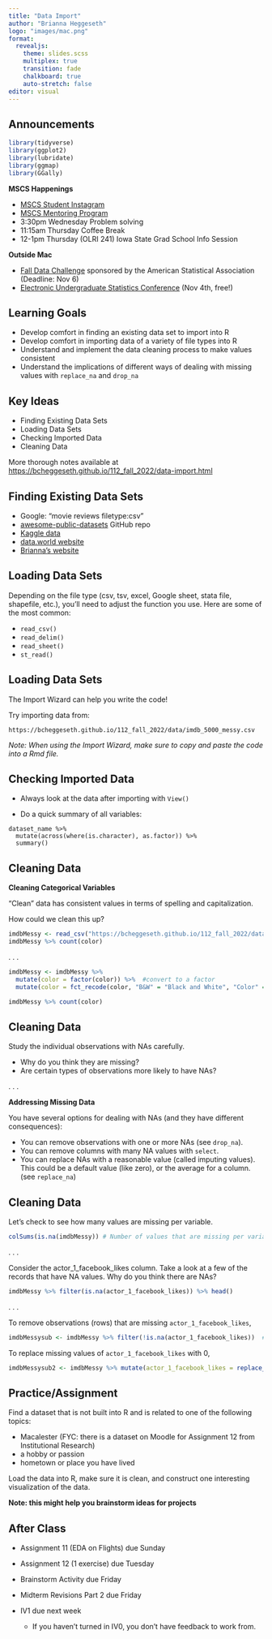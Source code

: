 ```yaml
---
title: "Data Import"
author: "Brianna Heggeseth"
logo: "images/mac.png"
format: 
  revealjs:
    theme: slides.scss
    multiplex: true
    transition: fade
    chalkboard: true
    auto-stretch: false
editor: visual
---
```



## Announcements {.unnumbered}

```r
library(tidyverse)
library(ggplot2)
library(lubridate)
library(ggmap)
library(GGally)
```

**MSCS Happenings**

-   [MSCS Student Instagram](https://www.instagram.com/macalestermscs/)
-   [MSCS Mentoring Program](https://docs.google.com/forms/d/e/1FAIpQLSczyKV1hOrfi0dQscSFSPhfgc_LJUl4TOGdb6B4Q5lQF-TmuQ/viewform?vc=0&c=0&w=1&flr=0)
-   3:30pm Wednesday Problem solving
-   11:15am Thursday Coffee Break
-   12-1pm Thursday (OLRI 241) Iowa State Grad School Info Session

**Outside Mac**

-  [Fall Data Challenge](https://thisisstatistics.org/falldatachallenge/) sponsored by the American Statistical Association (Deadline: Nov 6)
-  [Electronic Undergraduate Statistics Conference](https://www.causeweb.org/usproc/eusr/2022) (Nov 4th, free!)


## Learning Goals {.unnumbered}

- Develop comfort in finding an existing data set to import into R
- Develop comfort in importing data of a variety of file types into R
- Understand and implement the data cleaning process to make values consistent
- Understand the implications of different ways of dealing with missing values with `replace_na` and `drop_na`

## Key Ideas {.unnumbered}

- Finding Existing Data Sets
- Loading Data Sets
- Checking Imported Data
- Cleaning Data

More thorough notes available at <https://bcheggeseth.github.io/112_fall_2022/data-import.html>

## Finding Existing Data Sets

- Google: "movie reviews filetype:csv"
- [awesome-public-datasets](https://github.com/caesar0301/awesome-public-datasets) GitHub repo
- [Kaggle data](https://www.kaggle.com/datasets)
- [data.world website](https://data.world/)
- [Brianna's website](https://bcheggeseth.github.io/datasets/)


## Loading Data Sets

Depending on the file type (csv, tsv, excel, Google sheet, stata file, shapefile, etc.), you'll need to adjust the function you use. Here are some of the most common:

- `read_csv()`
- `read_delim()`
- `read_sheet()`
- `st_read()`

## Loading Data Sets

The Import Wizard can help you write the code! 

Try importing data from:

```
https://bcheggeseth.github.io/112_fall_2022/data/imdb_5000_messy.csv
```

*Note: When using the Import Wizard, make sure to copy and paste the code into a Rmd file.*

## Checking Imported Data

- Always look at the data after importing with `View()`

- Do a quick summary of all variables:

```
dataset_name %>% 
  mutate(across(where(is.character), as.factor)) %>% 
  summary()
```

## Cleaning Data  {.smaller .scrollable}

**Cleaning Categorical Variables**

"Clean" data has consistent values in terms of spelling and capitalization.

How could we clean this up?

```r
imdbMessy <- read_csv("https://bcheggeseth.github.io/112_fall_2022/data/imdb_5000_messy.csv")
imdbMessy %>% count(color)
```

. . .


```r
imdbMessy <- imdbMessy %>% 
  mutate(color = factor(color)) %>%  #convert to a factor
  mutate(color = fct_recode(color, "B&W" = "Black and White", "Color" = "color", "Color" = "COLOR")) #recode levels

imdbMessy %>% count(color)
```


## Cleaning Data {.smaller .scrollable}

Study the individual observations with NAs carefully.

- Why do you think they are missing? 
- Are certain types of observations more likely to have NAs?

. . .


**Addressing Missing Data**

You have several options for dealing with NAs (and they have different consequences):

::: {.incremental}
- You can remove observations with one or more NAs (see `drop_na`).
- You can remove columns with many NA values with `select`.
- You can replace NAs with a reasonable value (called imputing values). This could be a default value (like zero), or the average for a column. (see `replace_na`)
:::


## Cleaning Data {.smaller .scrollable}

Let's check to see how many values are missing per variable.

```r
colSums(is.na(imdbMessy)) # Number of values that are missing per variable
```

. . .

Consider the actor_1_facebook_likes column. Take a look at a few of the records that have NA values. Why do you think there are NAs?

```r
imdbMessy %>% filter(is.na(actor_1_facebook_likes)) %>% head()
```

. . .

To remove observations (rows) that are missing `actor_1_facebook_likes`,

```r
imdbMessysub <- imdbMessy %>% filter(!is.na(actor_1_facebook_likes))  #Notice how I saved this new smaller dataset to a new name
```

To replace missing values of `actor_1_facebook_likes` with 0,

```r
imdbMessysub2 <- imdbMessy %>% mutate(actor_1_facebook_likes = replace_na(actor_1_facebook_likes, 0))  
```

## Practice/Assignment

Find a dataset that is not built into R and is related to one of the following topics: 

- Macalester (FYC: there is a dataset on Moodle for Assignment 12 from Institutional Research)
- a hobby or passion
- hometown or place you have lived

Load the data into R, make sure it is clean, and construct one interesting visualization of the data. 

**Note: this might help you brainstorm ideas for projects**


## After Class {.unnumbered}

-   Assignment 11 (EDA on Flights) due Sunday

-   Assignment 12 (1 exercise) due Tuesday

-   Brainstorm Activity due Friday

-   Midterm Revisions Part 2 due Friday

-   IV1 due next week

    -   If you haven't turned in IV0, you don't have feedback to work from.
